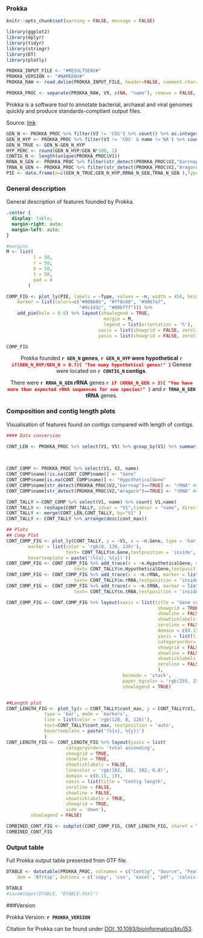 ### Prokka

```{r setup, include=FALSE} 
knitr::opts_chunk$set(warning = FALSE, message = FALSE) 
```

```{r libraries, echo=FALSE}
library(ggplot2)
library(dplyr)
library(tidyr)
library(stringr)
library(DT)
library(plotly)
```

```{r data_read, echo=FALSE}
PROKKA_INPUT_FILE <- "#RESULTSENV#"
PROKKA_VERSION <- "#NAMEENV#"
PROKKA_RAW <- read.delim(PROKKA_INPUT_FILE, header=FALSE, comment.char="#")

PROKKA_PROC <- separate(PROKKA_RAW, V9, c(NA, "name"), remove = FALSE, "gene_name")
```
Prokka is a software tool to annotate bacterial, archaeal and viral genomes quickly and produce standards-compliant output files. 

Source: [link](https://github.com/tseemann/prokka)



```{r text_parsing}
GEN_N <- PROKKA_PROC %>% filter(V3 != 'CDS') %>% count() %>% as.integer()
GEN_N_HYP <- PROKKA_PROC %>% filter(V3 != 'CDS' & name !='NA') %>% count() %>% as.integer()
GEN_N_TRUE <- GEN_N-GEN_N_HYP
HYP_PERC <- round(GEN_N_HYP/GEN_N*100, 1)
CONTIG_N <- length(unique(PROKKA_PROC$V1))
RRNA_N_GEN <- PROKKA_PROC %>% filter(str_detect(PROKKA_PROC$V2,"barrnap") & V3 =="transcript") %>% count() %>% as.integer()
TRNA_N_GEN <- PROKKA_PROC %>% filter(str_detect(PROKKA_PROC$V2,"Aragorn") & V3 =="transcript") %>% count() %>% as.integer()
PIE <- data.frame(n=c(GEN_N_TRUE,GEN_N_HYP,RRNA_N_GEN,TRNA_N_GEN ),Type=as.factor(c("Genes","Hypothetical Genes", "rRNA", "tRNA")))
```

### General description
General description of features founded by Prokka. 
```{css, echo=FALSE}
.center {
  display: table;
  margin-right: auto;
  margin-left: auto;
}
```

<div class = 'center'>

```{r comp_plot}
#margins
M <- list(
          l = 50,
          r = 50,
          b = 50,
          t = 50,
          pad = 4
        )

COMP_FIG <- plot_ly(PIE, labels = ~Type, values = ~n, width = 450, height = 450,
    marker = list(colors=c("#008b8b", "#ff8c00", "#9067a7", 
                           "#dc143c", "#00bfff"))) %>% 
    add_pie(hole = 0.6) %>% layout(showlegend = TRUE,
                                    margin = M,
                                    legend = list(orientation = 'h'),
                                  xaxis = list(showgrid = FALSE, zeroline = FALSE, showticklabels = FALSE),
                                  yaxis = list(showgrid = FALSE, zeroline = FALSE, showticklabels = FALSE))

COMP_FIG
```
</div>
<center>
Prokka founded **`r GEN_N` genes**, **`r GEN_N_HYP` were hypothetical** <span style="color:red; font-weight: bold">
`r if(GEN_N_HYP/GEN_N > 0.7){
"Too many hypothetical genes!"
}` </span> Genese were located on **`r CONTIG_N` contigs**.

There were **`r RRNA_N_GEN` rRNA** genes <span style="color:red; font-weight: bold">`r if (RRNA_N_GEN > 3){
"You have more than expected rRNA sequences for one species!"
}`</span> and **`r TRNA_N_GEN` tRNA** genes.

</center>
### Composition and contig length plots
Visualisation of features found on contigs compared with length of contigs.
<div class = 'center'>
```{r contig_plots, fig.width = 10, fig.height = 10}
#### Data conversion 

CONT_LEN <- PROKKA_PROC %>% select(V1, V5) %>% group_by(V1) %>% summarise(
                                                                          cont_max = max(V5)
                                                                          )

CONT_COMP <- PROKKA_PROC %>% select(V1, V2, name)
CONT_COMP$name[!is.na(CONT_COMP$name)] <- "Gene"
CONT_COMP$name[is.na(CONT_COMP$name)] <- "HypotheticalGene"
CONT_COMP$name[str_detect(PROKKA_PROC$V2,"barrnap")==TRUE] <- "rRNA" #database name for rRNA from Prokka
CONT_COMP$name[str_detect(PROKKA_PROC$V2,"Aragorn")==TRUE] <- "tRNA" #database name for tRNA from Prokka

CONT_TALLY <-CONT_COMP %>% select(V1, name) %>% count( V1,name)
CONT_TALLY <- reshape(CONT_TALLY, idvar = "V1",timevar = "name", direction = "wide")
CONT_TALLY <- merge(CONT_LEN,CONT_TALLY, by="V1" )
CONT_TALLY <- CONT_TALLY %>% arrange(desc(cont_max))

## Plots 
## Comp Plot
CONT_COMP_FIG <- plot_ly(CONT_TALLY, y = ~V1, x = ~n.Gene, type = 'bar', orientation = 'h',
        marker = list(color = 'rgb(0, 139, 139)'),
                      text= CONT_TALLY$n.Gene,textposition = 'inside', name = 'Gene',
        hovertemplate = paste('(%{x}, %{y})'))
CONT_COMP_FIG <- CONT_COMP_FIG %>% add_trace(x = ~n.HypotheticalGene, marker = list(color = 'rgb(255, 140, 0)'),
                         text= CONT_TALLY$n.HypotheticalGene,textposition = 'inside', name = 'Hypothetical Gene')
CONT_COMP_FIG <- CONT_COMP_FIG %>% add_trace(x = ~n.rRNA, marker = list(color = 'rgb(220,20,60)'),
                         text= CONT_TALLY$n.rRNA,textposition = 'inside', name = 'rRNA') 
CONT_COMP_FIG <- CONT_COMP_FIG %>% add_trace(x = ~n.tRNA, marker = list(color = 'rgb(0,191,255)'),
                         text= CONT_TALLY$n.tRNA,textposition = 'inside', name = 'tRNA')

CONT_COMP_FIG <- CONT_COMP_FIG %>% layout(xaxis = list(title = "Gene count",
                                                        showgrid = TRUE,
                                                        showline = FALSE,
                                                        showticklabels = TRUE,
                                                        zeroline = FALSE,
                                                        domain = c(0.15, 1)),
                                                        yaxis = list(title = "Contigs",
                                                        categoryorder= 'total ascending',
                                                        showgrid = FALSE,
                                                        showline = FALSE,
                                                        showticklabels = TRUE,
                                                        zeroline = FALSE
                                                        ),
                                           barmode = 'stack',
                                           paper_bgcolor = 'rgb(255, 255, 255)', plot_bgcolor = 'rgb(255, 255, 255)',
                                           showlegend = TRUE) 


##Length plot
CONT_LENGTH_FIG <- plot_ly(x = CONT_TALLY$cont_max, y = CONT_TALLY$V1, name = 'Contig length',
              type = 'bar', mode = 'markers',
              line = list(color = 'rgb(128, 0, 128)'),
              text=CONT_TALLY$cont_max, textposition = 'auto',
              hovertemplate = paste('(%{x}, %{y})')
              ) 
CONT_LENGTH_FIG <- CONT_LENGTH_FIG %>% layout(yaxis = list(
                      categoryorder= 'total ascending',
                      showgrid = TRUE, 
                      showline = TRUE, 
                      showticklabels = FALSE,
                      linecolor = 'rgb(102, 102, 102, 0.8)', 
                      domain = c(0.15, 1)),
                      xaxis = list(title = "Contig length",
                      zeroline = FALSE, 
                      showline = FALSE, 
                      showticklabels = TRUE, 
                      showgrid = TRUE,
                      side = 'down'),
         showlegend = FALSE) 

COMBINED_CONT_FIG <- subplot(CONT_COMP_FIG, CONT_LENGTH_FIG, shareY = TRUE, titleX = TRUE) 
COMBINED_CONT_FIG
```
</div>

### Output table
Full Prokka output table presented from GTF file.
```{r prokka_table}

DTABLE <- datatable(PROKKA_PROC, colnames = c("Contig", "Source", "Feature", "Start", "End","Score","Strand","Phase", "Attributes", "Name"),  rownames = FALSE, class = 'hover', extensions  = 'Buttons', options = list(
    dom = 'Bfrtip', buttons = c('copy', 'csv', 'excel', 'pdf', 'colvis')))

DTABLE
#saveWidget(DTABLE, "DTABLE.html")
```

###Version

Prokka Version: **`r PROKKA_VERSION`**


Citation for Prokka can be found under [DOI: 10.1093/bioinformatics/btu153](https://doi.org/10.1093/bioinformatics/btu153).
